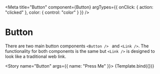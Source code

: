 
<Meta
  title="Button"
  component={Button}
  argTypes={{ onClick: { action: "clicked" }, color: {
    control: "color"
  } }}
/>

# Button

There are two main button components `<Button /> ` and `<Link />`. The functionality for both components is the same but
`<Link />` is designed to look like a traditional web link.


<Story name="Button" args={{ name: "Press Me" }}>
  {Template.bind({})}
</Story>

